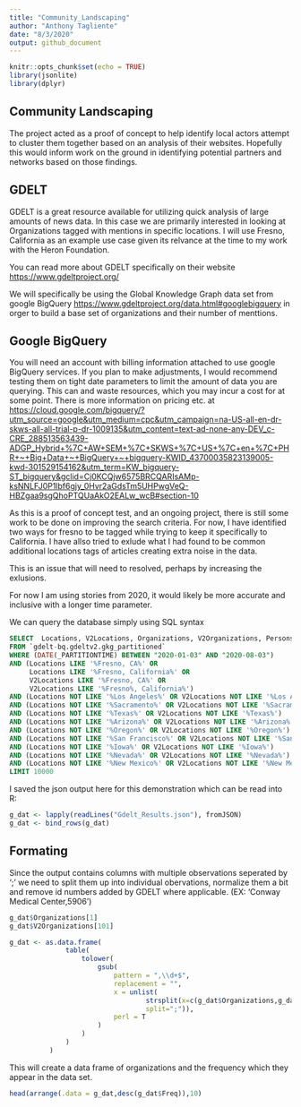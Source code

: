```yaml
---
title: "Community_Landscaping"
author: "Anthony Tagliente"
date: "8/3/2020"
output: github_document
---
```


```r
knitr::opts_chunk$set(echo = TRUE)
library(jsonlite)
library(dplyr)
```

## Community Landscaping

The project acted as a proof of concept to help identify local actors attempt to cluster them together based on an analysis of their websites. Hopefully this would inform work on the ground in identifying potential partners and networks based on those findings.

## GDELT
GDELT is a great resource available for utilizing quick analysis of large amounts of news data. In this case we are primarily interested in looking at Organizations tagged with mentions in specific locations. I will use Fresno, California as an example use case given its relvance at the time to my work with the Heron Foundation.

You can read more about GDELT specifically on their website <https://www.gdeltproject.org/> 

We will specifically be using the Global Knowledge Graph data set from google BigQuery <https://www.gdeltproject.org/data.html#googlebigquery> in orger to build a base set of organizations and their number of menttions.

## Google BigQuery
You will need an account with billing information attached to use google BigQuery services. If you plan to make adjustments, I would recommend testing them on tight date parameters to limit the amount of data you are querying. This can and waste resources, which you may incur a cost for at some point. There is more information on pricing etc. at <https://cloud.google.com/bigquery/?utm_source=google&utm_medium=cpc&utm_campaign=na-US-all-en-dr-skws-all-all-trial-p-dr-1009135&utm_content=text-ad-none-any-DEV_c-CRE_288513563439-ADGP_Hybrid+%7C+AW+SEM+%7C+SKWS+%7C+US+%7C+en+%7C+PHR+~+Big+Data+~+BigQuery+~+bigquery-KWID_43700035823139005-kwd-301529154162&utm_term=KW_bigquery-ST_bigquery&gclid=Cj0KCQjw6575BRCQARIsAMp-ksNNLFJ0P1lbf6gjy_0Hvr2aGdsTm5UHPwgVeQ-HBZgaa9sgQhoPTQUaAkO2EALw_wcB#section-10>

As this is a proof of concept test, and an ongoing project, there is still some work to be done on improving the search criteria. For now, I have identified two ways for fresno to be tagged while trying to keep it specifically to California. I have allso tried to exlude what I had found to be common additional locations tags of articles creating extra noise in the data.

This is an issue that will need to resolved, perhaps by increasing the exlusions.

For now I am using stories from 2020, it would likely be more accurate and inclusive with a longer time parameter.

We can query the database simply using SQL syntax
```sql
SELECT  Locations, V2Locations, Organizations, V2Organizations, Persons, V2Persons
FROM `gdelt-bq.gdeltv2.gkg_partitioned` 
WHERE (DATE(_PARTITIONTIME) BETWEEN "2020-01-03" AND "2020-08-03") 
AND (Locations LIKE '%Fresno, CA%' OR 
     Locations LIKE '%Fresno, California%' OR 
     V2Locations LIKE '%Fresno, CA%' OR
     V2Locations LIKE '%Fresno%, California%')
AND (Locations NOT LIKE '%Los Angeles%' OR V2Locations NOT LIKE '%Los Angeles%')
AND (Locations NOT LIKE '%Sacramento%' OR V2Locations NOT LIKE '%Sacramento%')
AND (Locations NOT LIKE '%Texas%' OR V2Locations NOT LIKE '%Texas%')
AND (Locations NOT LIKE '%Arizona%' OR V2Locations NOT LIKE '%Arizona%')
AND (Locations NOT LIKE '%Oregon%' OR V2Locations NOT LIKE '%Oregon%')
AND (Locations NOT LIKE '%San Francisco%' OR V2Locations NOT LIKE '%San Francisco%')
AND (Locations NOT LIKE '%Iowa%' OR V2Locations NOT LIKE '%Iowa%')
AND (Locations NOT LIKE '%Nevada%' OR V2Locations NOT LIKE '%Nevada%')
AND (Locations NOT LIKE '%New Mexico%' OR V2Locations NOT LIKE '%New Mexico%')
LIMIT 10000
```

I saved the json output here for this demonstration which can be read into R:

```r
g_dat <- lapply(readLines("Gdelt_Results.json"), fromJSON)
g_dat <- bind_rows(g_dat)
```

## Formating
Since the output contains columns with multiple observations seperated by ';' we need to split them up into individual obervations, normalize them a bit and remove id numbers added by GDELT where applicable. (EX: 'Conway Medical Center,5906')
```r
g_dat$Organizations[1]
g_dat$V2Organizations[101]
```

```r
g_dat <- as.data.frame(
              table(
                  tolower(
                      gsub(
                          pattern = ",\\d+$",
                          replacement = "",
                          x = unlist(
                                  strsplit(x=c(g_dat$Organizations,g_dat$V2Organizations),
                                  split=";")),
                          perl = T
                      )
                  )
              )
          )
```
This will create a data frame of organizations and the frequency which they appear in the data set.
```r
head(arrange(.data = g_dat,desc(g_dat$Freq)),10)
```

